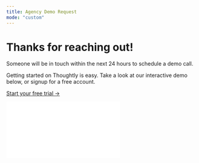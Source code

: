 ```yaml
---
title: Agency Demo Request
mode: "custom"
---
```



<div 
	style={{textAlign: "center", maxWidth: "600px", margin: "40px auto", fontFamily: "Arial, sans-serif", color: "#333"}}
	className="flex items-center justify-center flex-col"
>
	<h1 style={{fontSize: "2rem", marginBottom: "1rem"}} className='font-bold'>
		Thanks for reaching out!
	</h1>
	<p style={{fontSize: "0.9rem", marginBottom: "2rem"}} className='text-gray-500'>
		Someone will be in touch within the next 24 hours to schedule a demo call.
	</p>
	<div style={{fontSize: "1rem", maxWidth: "500px"}}>
		<p>
			Getting started on Thoughtly is easy. Take a look at our interactive demo below, or signup for a free account.
		</p>
		<p className='mt-4'>
			<a href="https://auth.thought.ly/signup" style={{color: "#007bff", textDecoration: "none"}}>
				Start your free trial →
			</a>
		</p>
	</div>
</div>
<div
	className='px-4 mx-auto max-w-8xl lg:px-12 min-h-screen'
	style={{ position: 'relative', paddingBottom: 'calc(54.13424124513618% + 41px)', height: 0, width: '100%' }}
>
	<iframe
		src={`https://demo.arcade.software/1kp8LmATOV0ijz1vEpFU?embed&embed_mobile=tab&embed_desktop=inline&show_copy_link=true`}
		frameBorder="0"
		loading="lazy"
		allowFullScreen
		allow="clipboard-write"
		style={{ position: 'absolute', top: 0, left: 0, width: '100%', height: '100%', colorScheme: 'light' }}
	/>
</div>

<CustomFooter />
